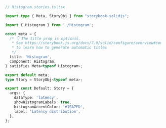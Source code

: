 ```ts
// Histogram.stories.ts|tsx

import type { Meta, StoryObj } from "storybook-solidjs";

import { Histogram } from './Histogram';

const meta = {
  /* 👇 The title prop is optional.
   * See https://storybook.js.org/docs/7.0/solid/configure/overview#configure-story-loading
   * to learn how to generate automatic titles
   */
  title: 'Histogram',
  component: Histogram,
} satisfies Meta<typeof Histogram>;

export default meta;
type Story = StoryObj<typeof meta>;

export const Default: Story = {
  args: {
    dataType: 'latency',
    showHistogramLabels: true,
    histogramAccentColor: '#1EA7FD',
    label: 'Latency distribution',
  },
};
```
